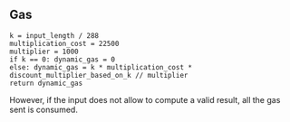## Gas

    k = input_length / 288
    multiplication_cost = 22500
    multiplier = 1000
    if k == 0: dynamic_gas = 0
    else: dynamic_gas = k * multiplication_cost * discount_multiplier_based_on_k // multiplier
    return dynamic_gas

However, if the input does not allow to compute a valid result, all the gas sent is consumed.
